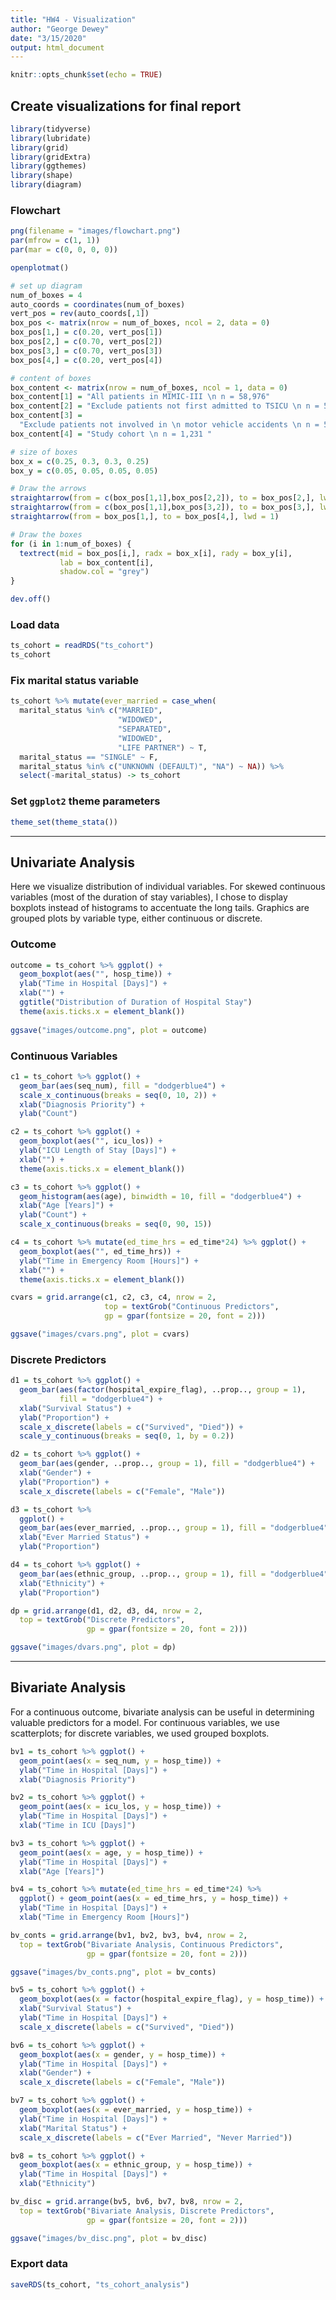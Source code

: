 ```yaml
---
title: "HW4 - Visualization"
author: "George Dewey"
date: "3/15/2020"
output: html_document
---
```


```r
knitr::opts_chunk$set(echo = TRUE)
```

## Create visualizations for final report

```r
library(tidyverse)
library(lubridate)
library(grid)
library(gridExtra)
library(ggthemes)
library(shape)
library(diagram)
```


### Flowchart

```r
png(filename = "images/flowchart.png")
par(mfrow = c(1, 1))
par(mar = c(0, 0, 0, 0))

openplotmat()

# set up diagram
num_of_boxes = 4
auto_coords = coordinates(num_of_boxes)
vert_pos = rev(auto_coords[,1])
box_pos <- matrix(nrow = num_of_boxes, ncol = 2, data = 0)
box_pos[1,] = c(0.20, vert_pos[1]) 
box_pos[2,] = c(0.70, vert_pos[2])
box_pos[3,] = c(0.70, vert_pos[3]) 
box_pos[4,] = c(0.20, vert_pos[4]) 

# content of boxes
box_content <- matrix(nrow = num_of_boxes, ncol = 1, data = 0)
box_content[1] = "All patients in MIMIC-III \n n = 58,976" 
box_content[2] = "Exclude patients not first admitted to TSICU \n n = 52,664 " 
box_content[3] = 
  "Exclude patients not involved in \n motor vehicle accidents \n n = 5,081 " 
box_content[4] = "Study cohort \n n = 1,231 "

# size of boxes
box_x = c(0.25, 0.3, 0.3, 0.25)
box_y = c(0.05, 0.05, 0.05, 0.05)

# Draw the arrows
straightarrow(from = c(box_pos[1,1],box_pos[2,2]), to = box_pos[2,], lwd = 1)  
straightarrow(from = c(box_pos[1,1],box_pos[3,2]), to = box_pos[3,], lwd = 1)  
straightarrow(from = box_pos[1,], to = box_pos[4,], lwd = 1)

# Draw the boxes
for (i in 1:num_of_boxes) {
  textrect(mid = box_pos[i,], radx = box_x[i], rady = box_y[i], 
           lab = box_content[i], 
           shadow.col = "grey")
}

dev.off()
```

### Load data

```r
ts_cohort = readRDS("ts_cohort")
ts_cohort
```

### Fix marital status variable

```r
ts_cohort %>% mutate(ever_married = case_when(
  marital_status %in% c("MARRIED", 
                        "WIDOWED", 
                        "SEPARATED", 
                        "WIDOWED", 
                        "LIFE PARTNER") ~ T, 
  marital_status == "SINGLE" ~ F,
  marital_status %in% c("UNKNOWN (DEFAULT)", "NA") ~ NA)) %>%
  select(-marital_status) -> ts_cohort
```

### Set `ggplot2` theme parameters

```r
theme_set(theme_stata())
```

---

## Univariate Analysis

Here we visualize distribution of individual variables. For skewed continuous variables (most of the duration of stay variables), I chose to display boxplots instead of histograms to accentuate the long tails. Graphics are grouped plots by variable type, either continuous or discrete.

### Outcome 

```r
outcome = ts_cohort %>% ggplot() +
  geom_boxplot(aes("", hosp_time)) +
  ylab("Time in Hospital [Days]") +
  xlab("") +
  ggtitle("Distribution of Duration of Hospital Stay")
  theme(axis.ticks.x = element_blank()) 
  
ggsave("images/outcome.png", plot = outcome)
```

### Continuous Variables

```r
c1 = ts_cohort %>% ggplot() +
  geom_bar(aes(seq_num), fill = "dodgerblue4") +
  scale_x_continuous(breaks = seq(0, 10, 2)) +
  xlab("Diagnosis Priority") +
  ylab("Count") 

c2 = ts_cohort %>% ggplot() +
  geom_boxplot(aes("", icu_los)) +
  ylab("ICU Length of Stay [Days]") +
  xlab("") +
  theme(axis.ticks.x = element_blank())

c3 = ts_cohort %>% ggplot() +
  geom_histogram(aes(age), binwidth = 10, fill = "dodgerblue4") +
  xlab("Age [Years]") +
  ylab("Count") +
  scale_x_continuous(breaks = seq(0, 90, 15))

c4 = ts_cohort %>% mutate(ed_time_hrs = ed_time*24) %>% ggplot() +
  geom_boxplot(aes("", ed_time_hrs)) +
  ylab("Time in Emergency Room [Hours]") +
  xlab("") +
  theme(axis.ticks.x = element_blank())

cvars = grid.arrange(c1, c2, c3, c4, nrow = 2,
                     top = textGrob("Continuous Predictors",
                     gp = gpar(fontsize = 20, font = 2)))

ggsave("images/cvars.png", plot = cvars)

```

### Discrete Predictors

```r
d1 = ts_cohort %>% ggplot() +
  geom_bar(aes(factor(hospital_expire_flag), ..prop.., group = 1), 
           fill = "dodgerblue4") +
  xlab("Survival Status") +
  ylab("Proportion") +
  scale_x_discrete(labels = c("Survived", "Died")) +
  scale_y_continuous(breaks = seq(0, 1, by = 0.2))

d2 = ts_cohort %>% ggplot() +
  geom_bar(aes(gender, ..prop.., group = 1), fill = "dodgerblue4") +
  xlab("Gender") +
  ylab("Proportion") +
  scale_x_discrete(labels = c("Female", "Male"))

d3 = ts_cohort %>%
  ggplot() +
  geom_bar(aes(ever_married, ..prop.., group = 1), fill = "dodgerblue4") +
  xlab("Ever Married Status") +
  ylab("Proportion") 

d4 = ts_cohort %>% ggplot() +
  geom_bar(aes(ethnic_group, ..prop.., group = 1), fill = "dodgerblue4") +
  xlab("Ethnicity") +
  ylab("Proportion")

dp = grid.arrange(d1, d2, d3, d4, nrow = 2,
  top = textGrob("Discrete Predictors",
                 gp = gpar(fontsize = 20, font = 2)))

ggsave("images/dvars.png", plot = dp)
```

---

## Bivariate Analysis

For a continuous outcome, bivariate analysis can be useful in determining valuable predictors for a model. For continuous variables, we use scatterplots; for discrete variables, we used grouped boxplots.

```r
bv1 = ts_cohort %>% ggplot() +
  geom_point(aes(x = seq_num, y = hosp_time)) +
  ylab("Time in Hospital [Days]") +
  xlab("Diagnosis Priority")

bv2 = ts_cohort %>% ggplot() +
  geom_point(aes(x = icu_los, y = hosp_time)) +
  ylab("Time in Hospital [Days]") +
  xlab("Time in ICU [Days]")

bv3 = ts_cohort %>% ggplot() +
  geom_point(aes(x = age, y = hosp_time)) +
  ylab("Time in Hospital [Days]") +
  xlab("Age [Years]")

bv4 = ts_cohort %>% mutate(ed_time_hrs = ed_time*24) %>% 
  ggplot() + geom_point(aes(x = ed_time_hrs, y = hosp_time)) +
  ylab("Time in Hospital [Days]") +
  xlab("Time in Emergency Room [Hours]")

bv_conts = grid.arrange(bv1, bv2, bv3, bv4, nrow = 2,
  top = textGrob("Bivariate Analysis, Continuous Predictors",
                 gp = gpar(fontsize = 20, font = 2)))

ggsave("images/bv_conts.png", plot = bv_conts)
```

```r
bv5 = ts_cohort %>% ggplot() +
  geom_boxplot(aes(x = factor(hospital_expire_flag), y = hosp_time)) +
  xlab("Survival Status") +
  ylab("Time in Hospital [Days]") +
  scale_x_discrete(labels = c("Survived", "Died"))

bv6 = ts_cohort %>% ggplot() +
  geom_boxplot(aes(x = gender, y = hosp_time)) +
  ylab("Time in Hospital [Days]") + 
  xlab("Gender") +
  scale_x_discrete(labels = c("Female", "Male"))

bv7 = ts_cohort %>% ggplot() +
  geom_boxplot(aes(x = ever_married, y = hosp_time)) +
  ylab("Time in Hospital [Days]") +
  xlab("Marital Status") +
  scale_x_discrete(labels = c("Ever Married", "Never Married"))

bv8 = ts_cohort %>% ggplot() +
  geom_boxplot(aes(x = ethnic_group, y = hosp_time)) +
  ylab("Time in Hospital [Days]") +
  xlab("Ethnicity") 

bv_disc = grid.arrange(bv5, bv6, bv7, bv8, nrow = 2,
  top = textGrob("Bivariate Analysis, Discrete Predictors",
                 gp = gpar(fontsize = 20, font = 2)))

ggsave("images/bv_disc.png", plot = bv_disc)
```

### Export data
```r
saveRDS(ts_cohort, "ts_cohort_analysis")
```